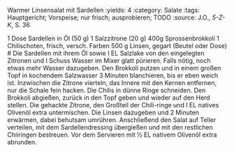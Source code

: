 Warmer Linsensalat mit Sardellen
:yields: 4
:category: Salate
:tags: Hauptgericht; Vorspeise; nur frisch; ausprobieren; TODO
:source: J.O., _5-Z-K_, S. 36

1 Dose Sardellen in Öl (50 g)
1 Salzzitrone (20 g)
400g Sprossenbrokkoli
1 Chilischoten, frisch, versch. Farben
500 g Linsen, gegart (Beutel oder Dose)
# Die Sardellen mit ihrem Öl sowie I EL Salzlake von den eingelegten Zitronen und I Schuss Wasser im Mixer glatt pürieren. Falls nötig, noch etwas mehr Wasser dazugeben.
  Den Brokkoli putzen und in einem großen Topf in kochendem Salzwasser 3 Minuten blanchieren, bis er eben weich ist.
  Inzwischen die Zitrone vierteln, das Innere mit den Kernen entfernen, nur die Schale fein hacken. Die Chilis in dünne Ringe schneiden. Den Brokkoli abgießen, zurück in den Topf geben und wieder auf den Herd stellen. Die gehackte Zitrone, den Großteil der Chili-ringe und I EL natives Olivenöl extra untermischen. Die Linsen dazugeben und 2 Minuten erwärmen, dabei behutsam umrühren. Anschließend den Salat auf Teller verteilen, mit dem Sardellendressing übergießen und mit den restlichen Chiiringen bestreuen. Vor dem Servieren mit ½ EL nativem Olivenöl extra abrunden.